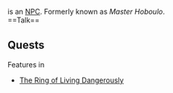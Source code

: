 {{Npc
 |area=Incarnam
 |loc=Celestial Temple
 |coords=[-3,-3]
 |details=Inside the [[Professions Hall]]
 |options=[[{{PAGENAME}}#Talk|Talk]]
}}
'''{{PAGENAME}}''' is an [[NPC]]. Formerly known as ''Master Hoboulo''.
<br style="clear:both" />
==Talk==
{{dialog|text=Good work, [Character Name]! Show the ring to Ganymede; he's waiting for you outside this room.
; Head towards the exit.
}}

<!--==Buy/Sell==
{|{{prettytable|sortable}}
! Item !! Price ([[Kama]]s or other currency)
|-
| [[]] || x
|}-->

<!--==[[Exchange]]==
{|{{prettytable|sortable}}
! Give !! To get
|-
| x [[]] || x [[]]
|}-->

==Quests==
<!--; Assigns
* [[]]-->
; Features in
* [[The Ring of Living Dangerously]]

<!--==Other==-->
<!--; Grants access to:-->
<!--* [[Dungeon]], in exchange for [[Key]]-->
